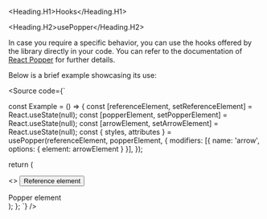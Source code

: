 
<Meta title="Components/Core/Popper/Hooks/Docs" />

<Heading.H1>Hooks</Heading.H1>

<Heading.H2>usePopper</Heading.H2>

In case you require a specific behavior, you can use the hooks offered by the library
directly in your code. You can refer to the documentation of [React Popper](https://popper.js.org/react-popper/v2/)
for further details.

Below is a brief example showcasing its use:

<Source
  code={`

const Example = () => {
const [referenceElement, setReferenceElement] = React.useState(null);
const [popperElement, setPopperElement] = React.useState(null);
const [arrowElement, setArrowElement] = React.useState(null);
const { styles, attributes } = usePopper(referenceElement, popperElement, {
modifiers: [{ name: 'arrow', options: { element: arrowElement } }],
});

return (

<>
  <button type="button" ref={setReferenceElement}>
    Reference element
  </button>
  <div ref={setPopperElement} style={styles.popper} {...attributes.popper}>
    Popper element
    <div ref={setArrowElement} style={styles.arrow} />
  </div>
</>
); }; `} />
